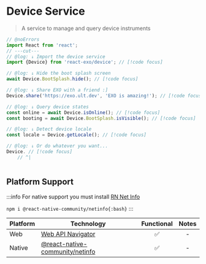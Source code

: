 
# Device Service

> A service to manage and query device instruments

```ts twoslash
// @noErrors
import React from 'react';
// ---cut---
// @log: ↓ Import the device service
import {Device} from 'react-exo/device'; // [!code focus]

// @log: ↓ Hide the boot splash screen
await Device.BootSplash.hide(); // [!code focus]

// @log: ↓ Share EXO with a friend :]
Device.share('https://exo.ult.dev', 'EXO is amazing!'); // [!code focus]

// @log: ↓ Query device states
const online = await Device.isOnline(); // [!code focus]
const booting = await Device.BootSplash.isVisible(); // [!code focus]

// @log: ↓ Detect device locale
const locale = Device.getLocale(); // [!code focus]

// @log: ↓ Or do whatever you want...
Device. // [!code focus]
    // ^|



```

## Platform Support

:::info
For native support you must install [RN Net Info](https://github.com/react-native-netinfo/react-native-netinfo)

`npm i @react-native-community/netinfo{:bash}`
:::


| Platform | Technology | Functional | Notes |
| -------- | ---------- | :--------: | :---: |
| Web | [Web API Navigator](https://developer.mozilla.org/en-US/docs/Web/API/Navigator) | ✅ | - |
| Native | [@react-native-community/netinfo](https://github.com/react-native-netinfo/react-native-netinfo) | ✅ | - |
